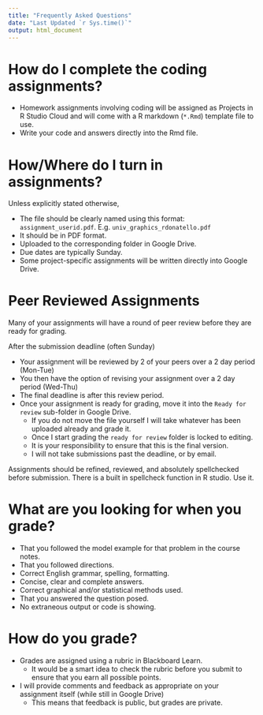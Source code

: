 ```yaml
---
title: "Frequently Asked Questions"
date: "Last Updated `r Sys.time()`"
output: html_document
---
```



# How do I complete the coding assignments? 

* Homework assignments involving coding will be assigned as Projects in R Studio Cloud and will come with a R markdown (`*.Rmd`)  template file to use.
* Write your code and answers directly into the Rmd file. 

# How/Where do I turn in assignments?
Unless explicitly stated otherwise, 

* The file should be clearly named using this format: `assignment_userid.pdf`. E.g. `univ_graphics_rdonatello.pdf`
* It should be in PDF format. 
* Uploaded to the corresponding folder in Google Drive. 
* Due dates are typically Sunday.
* Some project-specific assignments will be written directly into Google Drive. 

# Peer Reviewed Assignments
Many of your assignments will have a round of peer review before they are ready for grading. 

After the submission deadline (often Sunday)  

* Your assignment will be reviewed by 2 of your peers over a 2 day period (Mon-Tue)
* You then have the option of revising your assignment over a 2 day period (Wed-Thu)
* The final deadline is after this review period. 
* Once your assignment is ready for grading, move it into the `Ready for review` sub-folder in Google Drive. 
    - If you do not move the file yourself I will take whatever has been uploaded already and grade it. 
    - Once I start grading the `ready for review` folder is locked to editing. 
    - It is your responsibility to ensure that this is the final version. 
    - I will not take submissions past the deadline, or by email. 
    
    
Assignments should be refined, reviewed, and absolutely spellchecked before submission. There is a built in spellcheck function in R studio. Use it. 


# What are you looking for when you grade? 

* That you followed the model example for that problem in the course notes. 
* That you followed directions. 
* Correct English grammar, spelling, formatting. 
* Concise, clear and complete answers. 
* Correct graphical and/or statistical methods used. 
* That you answered the question posed. 
* No extraneous output or code is showing. 


# How do you grade? 

* Grades are assigned using a rubric in Blackboard Learn. 
    - It would be a smart idea to check the rubric before you submit to ensure that you earn all possible points. 
* I will provide comments and feedback as appropriate on your assignment itself (while still in Google Drive)
    - This means that feedback is public, but grades are private. 

    